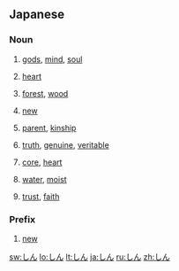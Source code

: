 ==Japanese==

===Noun===
{{ja-noun}}
# {{ja-def|神}} [[gods]], [[mind]], [[soul]]
# {{ja-def|心}} [[heart]]
# {{ja-def|森}} [[forest]], [[wood]]
# {{ja-def|新}} [[new]]
# {{ja-def|親}} [[parent]], [[kinship]]
# {{ja-def|真}} [[truth]], [[genuine]], [[veritable]]
# {{ja-def|芯}} [[core]], [[heart]]
# {{ja-def|津}} [[water]], [[moist]]
# {{ja-def|信}} [[trust]], [[faith]]

===Prefix===
{{ja-pos|prefix}}
# {{ja-def|新}} [[new]]

[[sw:しん]]
[[lo:しん]]
[[lt:しん]]
[[ja:しん]]
[[ru:しん]]
[[zh:しん]]